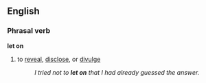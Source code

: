 ==English==
===Phrasal verb===
'''let on'''
#{{idiom}} to [[reveal]], [[disclose]], or [[divulge]]
#:''I tried not to '''let on''' that I had already guessed the answer.''